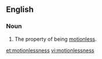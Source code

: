 ==English==
===Noun===
{{en-noun|-}}

#The property of being [[motionless]].

[[et:motionlessness]]
[[vi:motionlessness]]